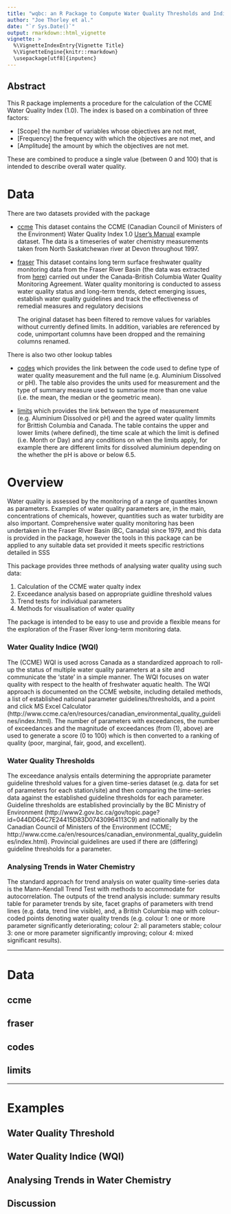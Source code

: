 ```yaml
---
title: "wqbc: an R Package to Compute Water Quality Thresholds and Indices for British Columbia Rivers"
author: "Joe Thorley et al."
date: "`r Sys.Date()`"
output: rmarkdown::html_vignette
vignette: >
  %\VignetteIndexEntry{Vignette Title}
  %\VignetteEngine{knitr::rmarkdown}
  \usepackage[utf8]{inputenc}
---
```


## Abstract

This R package implements a procedure for the calculation of the CCME Water Quality Index (1.0). The index is based on a combination of three factors:

* [Scope] the number of variables whose objectives are not met,
* [Frequency] the frequency with which the objectives are not met, and
* [Amplitude] the amount by which the objectives are not met.

These are combined to produce a single value (between 0 and 100) that is intended to describe overall water quality. 

# Data

There are two datasets provided with the package


* [ccme] This dataset contains the CCME (Canadian Council of Ministers of the Environment) Water Quality Index 1.0 [User's Manual](http://www.ccme.ca/files/Resources/calculators/WQI%20User%27s%20Manual%20%28en%29.pdf "download pdf") example dataset.  The data is a timeseries of water chemistry measurements taken from North Saskatchewan river at Devon throughout 1997.

* [fraser] This dataset contains long term surface freshwater quality monitoring data from the Fraser River Basin (the data was extracted from [here](http://open.canada.ca/data/en/dataset/9ec91c92-22f8-4520-8b2c-0f1cce663e18 "data")) carried out under the Canada-British Columbia Water Quality Monitoring Agreement. Water quality monitoring is conducted to assess water quality status and long-term trends, detect emerging issues, establish water quality guidelines and track the effectiveness of remedial measures and regulatory decisions

    The original dataset has been filtered to remove values for variables without currently defined limits. In addition, variables are referenced by code, unimportant columns have been dropped and the remaining columns renamed.


There is also two other lookup tables

* [codes] which provides the link between the code used to define type of water quality measurement and the full name (e.g. Aluminium Dissolved or pH).  The table also provides the units used for measurement and the type of summary measure used to summarise more than one value (i.e. the mean, the median or the geometric mean).

* [limits] which provides the link between the type of measurement (e.g. Aluminium Dissolved or pH) and the agreed water quality limmits for Brittish Columbia and Canada.  The table contains the upper and lower limits (where defined), the time scale at which the limit is defined (i.e. Month or Day) and any conditions on when the limits apply, for example there are different limits for dissolved aluminium depending on the whether the pH is above or below 6.5.



# Overview

Water quality is assessed by the monitoring of a range of quantites known as parameters.  Examples of water quality parameters are, in the main, concentrations of chemicals, however, quantities such as water turbidity are also important.  Comprehensive water quality monitoring has been undertaken in the Fraser RIver Basin (BC, Canada) since 1979, and this data is provided in the package, however the tools in this package can be applied to any suitable data set provided it meets specific restrictions detailed in SSS

This package provides three methods of analysing water quality using such data:

1. Calculation of the CCME water qualty index
2. Exceedance analysis based on appropriate guidline threshold values
3. Trend tests for individual parameters
4. Methods for visualisation of water quality

The package is intended to be easy to use and provide a flexible means for the exploration of the Fraser River long-term monitoring data.  

### Water Quality Indice (WQI)

The (CCME) WQI is used across Canada as a standardized approach to roll-up the status of multiple water quality parameters at a site and communicate the ‘state’ in a simple manner. The WQI focuses on water quality with respect to the health of freshwater aquatic health. The WQI approach is documented on the CCME website, including detailed methods, a list of established national parameter guidelines/thresholds, and a point and click MS Excel Calculator (http://www.ccme.ca/en/resources/canadian_environmental_quality_guidelines/index.html). The number of parameters with exceedances, the number of exceedances and the magnitude of exceedances (from (1), above) are used to generate a score (0 to 100) which is then converted to a ranking of quality (poor, marginal, fair, good, and excellent).

### Water Quality Thresholds

The exceedance analysis entails determining the appropriate parameter guideline threshold values for a given time-series dataset (e.g. data for set of parameters for each station/site) and then comparing the time-series data against the established guideline thresholds for each parameter. Guideline thresholds are established provincially by the BC Ministry of Environment (http://www2.gov.bc.ca/gov/topic.page?id=044DD64C7E24415D83D07430964113C9) and nationally by the Canadian Council of Ministers of the Environment (CCME; http://www.ccme.ca/en/resources/canadian_environmental_quality_guidelines/index.html). Provincial guidelines are used if there are (differing) guideline thresholds for a parameter.



### Analysing Trends in Water Chemistry

The standard approach for trend analysis on water quality time-series data is the Mann-Kendall Trend Test with methods to accommodate for autocorrelation. The outputs of the trend analysis include: summary results table for parameter trends by site, facet graphs of parameters with trend lines (e.g. data, trend line visible), and, a British Columbia map with colour-coded points denoting water quality trends (e.g. colour 1: one or more parameter significantly deteriorating; colour 2: all parameters stable; colour 3: one or more parameter significantly improving; colour 4: mixed significant results).

----------

# Data

## ccme


## fraser


## codes


## limits


----------

# Examples

## Water Quality Threshold


## Water Quality Indice (WQI)


## Analysing Trends in Water Chemistry



## Discussion
